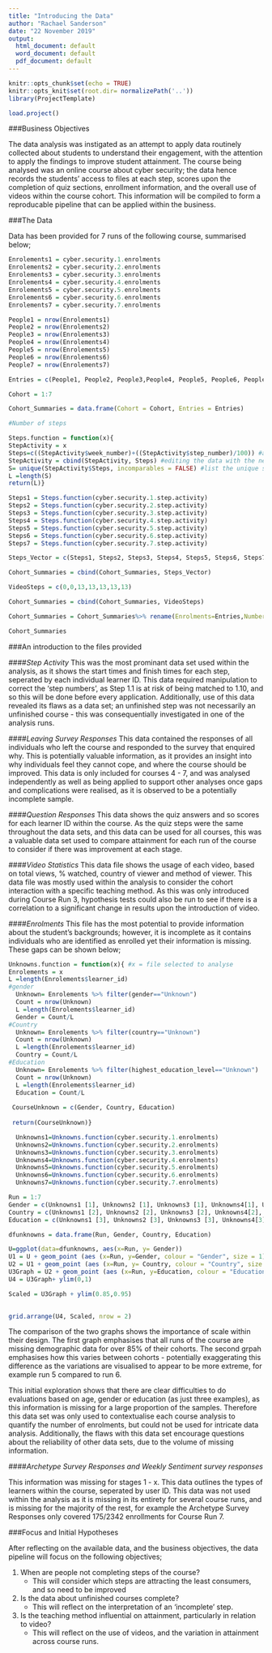 ```yaml
---
title: "Introducing the Data"
author: "Rachael Sanderson"
date: "22 November 2019"
output:
  html_document: default
  word_document: default
  pdf_document: default
---
```


```r
knitr::opts_chunk$set(echo = TRUE)
knitr::opts_knit$set(root.dir= normalizePath('..'))
library(ProjectTemplate)

```

```r
load.project()

```

###Business Objectives

The data analysis was instigated as an attempt to apply data routinely collected about students to understand their engagement, with the attention to apply the findings to improve student attainment. The course being analysed was an online course about cyber security; the data hence records the students' access to files at each step, scores upon the completion of quiz sections, enrollment information, and the overall use of videos within the course cohort. This information will be compiled to form a reproducable pipeline that can be applied within the business. 

###The Data

Data has been provided for 7 runs of the following course, summarised below;

```R
Enrolements1 = cyber.security.1.enrolments
Enrolements2 = cyber.security.2.enrolments
Enrolements3 = cyber.security.3.enrolments
Enrolements4 = cyber.security.4.enrolments
Enrolements5 = cyber.security.5.enrolments
Enrolements6 = cyber.security.6.enrolments
Enrolements7 = cyber.security.7.enrolments

People1 = nrow(Enrolements1)
People2 = nrow(Enrolements2)
People3 = nrow(Enrolements3)
People4 = nrow(Enrolements4)
People5 = nrow(Enrolements5)
People6 = nrow(Enrolements6)
People7 = nrow(Enrolements7)

Entries = c(People1, People2, People3,People4, People5, People6, People7)

Cohort = 1:7

Cohort_Summaries = data.frame(Cohort = Cohort, Entries = Entries)

#Number of steps

Steps.function = function(x){
StepActivity = x
Steps=c((StepActivity$week_number)+((StepActivity$step_number)/100)) #acknowledging data complication
StepActivity = cbind(StepActivity, Steps) #editing the data with the new column
S= unique(StepActivity$Steps, incomparables = FALSE) #list the unique steps
L =length(S)
return(L)}

Steps1 = Steps.function(cyber.security.1.step.activity)
Steps2 = Steps.function(cyber.security.2.step.activity)
Steps3 = Steps.function(cyber.security.3.step.activity)
Steps4 = Steps.function(cyber.security.4.step.activity)
Steps5 = Steps.function(cyber.security.5.step.activity)
Steps6 = Steps.function(cyber.security.6.step.activity)
Steps7 = Steps.function(cyber.security.7.step.activity)

Steps_Vector = c(Steps1, Steps2, Steps3, Steps4, Steps5, Steps6, Steps7)

Cohort_Summaries = cbind(Cohort_Summaries, Steps_Vector)

VideoSteps = c(0,0,13,13,13,13,13)

Cohort_Summaries = cbind(Cohort_Summaries, VideoSteps)

Cohort_Summaries = Cohort_Summaries%>% rename(Enrolments=Entries,Number_of_Steps= Steps_Vector, Number_of_Video_Steps = VideoSteps)

Cohort_Summaries
```

###An introduction to the files provided

####*Step Activity*
This was the most prominant data set used within the analysis, as it shows the start times and finish times for each step, seperated by each individual learner ID. This data required manipulation to correct the 'step numbers', as Step 1.1 is at risk of being matched to 1.10, and so this will be done before every application. Additionally, use of this data revealed its flaws as a data set; an unfinished step was not necessarily an unfinished course - this was consequentially investigated in one of the analysis runs. 

####*Leaving Survey Responses*
This data contained the responses of all individuals who left the course and responded to the survey that enquired why. This is potentially valuable information, as it provides an insight into why individuals feel they cannot cope, and where the course should be improved. This data is only included for courses 4 - 7, and was analysed independently as well as being applied to support other analyses once gaps and complications were realised, as it is observed to be a potentially incomplete sample. 

####*Question Responses*
This data shows the quiz answers and so scores for each learner ID within the course. As the quiz steps were the same throughout the data sets, and this data can be used for all courses, this was a valuable data set used to compare attainment for each run of the course to consider if there was improvement at each stage.

####*Video Statistics*
This data file shows the usage of each video, based on total views, % watched, country of viewer and method of viewer. This data file was mostly used within the analysis to consider the cohort interaction with a specific teaching method. As this was only introduced during Course Run 3, hypothesis tests could also be run to see if there is a correlation to a significant change in results upon the introduction of video.

####*Enrolments*
This file has the most potential to provide information about the student's backgrounds; however, it is incomplete as it contains individuals who are identified as enrolled yet their information is missing. These gaps can be shown below;

```R

Unknowns.function = function(x){ #x = file selected to analyse
Enrolements = x
L =length(Enrolements$learner_id)
#gender
  Unknown= Enrolements %>% filter(gender=="Unknown")
  Count = nrow(Unknown)
  L =length(Enrolements$learner_id)
  Gender = Count/L
#Country
  Unknown= Enrolements %>% filter(country=="Unknown")
  Count = nrow(Unknown)
  L =length(Enrolements$learner_id)
  Country = Count/L
#Education
  Unknown= Enrolements %>% filter(highest_education_level=="Unknown")
  Count = nrow(Unknown)
  L =length(Enrolements$learner_id)
  Education = Count/L
  
 CourseUnknown = c(Gender, Country, Education)
 
 return(CourseUnknown)}

  Unknowns1=Unknowns.function(cyber.security.1.enrolments)
  Unknowns2=Unknowns.function(cyber.security.2.enrolments)
  Unknowns3=Unknowns.function(cyber.security.3.enrolments)
  Unknowns4=Unknowns.function(cyber.security.4.enrolments)
  Unknowns5=Unknowns.function(cyber.security.5.enrolments)
  Unknowns6=Unknowns.function(cyber.security.6.enrolments)
  Unknowns7=Unknowns.function(cyber.security.7.enrolments)

Run = 1:7
Gender = c(Unknowns1 [1], Unknowns2 [1], Unknowns3 [1], Unknowns4[1], Unknowns5[1], Unknowns6[1], Unknowns7[1])
Country = c(Unknowns1 [2], Unknowns2 [2], Unknowns3 [2], Unknowns4[2], Unknowns5[2], Unknowns6[2], Unknowns7[2])
Education = c(Unknowns1 [3], Unknowns2 [3], Unknowns3 [3], Unknowns4[3], Unknowns5[3], Unknowns6[3], Unknowns7[3])

dfunknowns = data.frame(Run, Gender, Country, Education)

U=ggplot(data=dfunknowns, aes(x=Run, y= Gender)) 
U1 = U + geom_point (aes (x=Run, y=Gender, colour = "Gender", size = 1))
U2 = U1 + geom_point (aes (x=Run, y= Country, colour = "Country", size = 1))
U3Graph = U2 + geom_point (aes (x=Run, y=Education, colour = "Education", size=1)) + theme(text = element_text(size=20)) + labs( title = "The Percentage of Missing Information for Each Course Run", x = "Course Run", y = "% of Unknowns") + guides(size=FALSE) + theme(legend.text = element_text( size = 20))
U4 = U3Graph+ ylim(0,1)

Scaled = U3Graph + ylim(0.85,0.95)
 
```
```R
grid.arrange(U4, Scaled, nrow = 2) 

```

The comparison of the two graphs shows the importance of scale within their design. The first graph emphasises that all runs of the course are missing demographic data for over 85% of their cohorts. The second grpah emphasises how this varies between cohorts - potentially exaggerating this difference as the variations are visualised to appear to be more extreme, for example run 5 compared to run 6.

This initial exploration shows that there are clear difficulties to do evaluations based on age, gender or education (as just three examples), as this information is missing for a large proportion of the samples. Therefore this data set was only used to contextualise each course analysis to quantify the number of enrolments, but could not be used for intricate data analysis.
Additionally, the flaws with this data set encourage questions about the reliability of other data sets, due to the volume of missing information.

####*Archetype Survey Responses and Weekly Sentiment survey responses*

This information was missing for stages 1 - x. This data outlines the types of learners within the course, seperated by user ID. This data was not used within the analysis as it is missing in its entirety for several course runs, and is missing for the majority of the rest, for example the Archetype Survey Responses only covered 175/2342 enrollments for Course Run 7.


###Focus and Initial Hypotheses

After reflecting on the available data, and the business objectives, the data pipeline will focus on the following objectives;

1) When are people not completing steps of the course?
    - This will consider which steps are attracting the least consumers, and so need to be improved
    
2) Is the data about unfinished courses complete?
    - This will reflect on the interpretation of an 'incomplete' step.
  
3) Is the teaching method influential on attainment, particularly in relation to video?
    - This will reflect on the use of videos, and the variation in attainment across course runs. 
    
